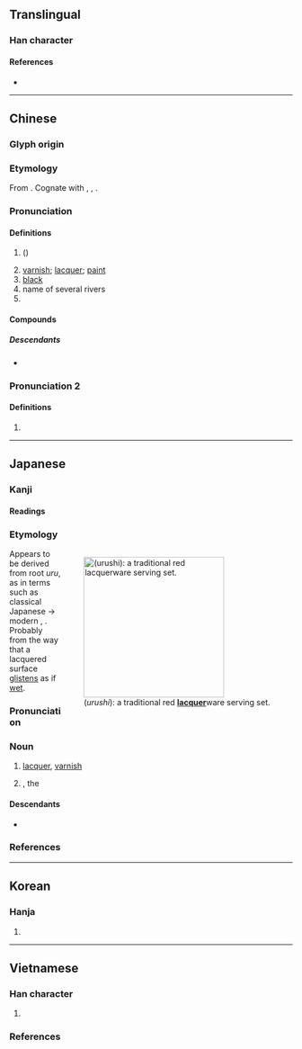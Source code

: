 {{also|柒}}
{{character info/new}}
==Translingual==

===Han character===
{{Han char|rn=85|rad=水|as=11|sn=14|four=34132|canj=EDOE|ids=⿰氵桼}}

====References====
* {{Han ref|kx=0644.280|dkj=18108|dj=1053.050|hdz=31716.090|uh=6F06|ud=28422|bh=BAA3|bd=47779}}

----

==Chinese==
{{zh-forms|alt=溙,桼,㲺-second round simplified}}

===Glyph origin===
{{Han etym}}

===Etymology===
From {{inh|zh|sit-pro|*r-tsəj||medicine; juice; paint}}. Cognate with {{cog|kac|tsì||medicine}}, {{cog|bo|རྩི||juice; fluid; paint}}, {{cog|my|ဆေး||medicine; potion; poison; paint}}.

===Pronunciation===
{{zh-pron
|m=qī
|c=cat1
|h=pfs=chhit
|mn=chhat/qz,xm,zz:chhit
|mn_note=chhat - vernacular; chhit - literary
|mn-t=cag4
|mc=y
|oc=y
|cat=n,pn
}}

====Definitions====
{{zh-hanzi}}

# {{vern|varnish tree}} ({{taxlink|Toxicodendron vernicifluum|species|noshow=1|ver=161006}})
# [[varnish]]; [[lacquer]]; [[paint]]
# [[black]]
# name of several rivers
# {{surname|zh}}

====Compounds====
{{zh-der|漆器|油漆|如膠如漆|大漆|一團漆黑|底漆|噴漆器|如膠投漆|如膠似漆|噴漆|夜光漆|似漆如膠|吞炭漆身|填漆|建漆|亮漆|亮光漆|漆書|火漆|漆皮|歙漆阿膠|楚漆器|油漆匠|朱漆|漆匠|漆身吞炭|眼若點漆|漆桶底脫|漆皮兒|磨漆畫|洋乾漆|漆工|生漆|瓷漆|漆畫|目似點漆|烤漆|漆布|漆黑一團|漆毒疹|漆樹|漆宅|漆黑|漆器雕|水粉漆|水泥漆|柿漆|漆砂硯|陳雷膠漆|調合漆|罩漆|防水漆|黑漆一團|蟲漆|雷陳膠漆|雕漆|膠漆相投|點漆|黑漆皮燈|黑漆板凳|金漆馬桶|鬢髯如漆|膠漆相融|鬢如漆|金漆|雕花漆彩|黑漆漆|透明漆|膠漆|膠漆之情}}

=====Descendants=====
* {{desc|bor=1|iba|chat}}

===Pronunciation 2===
{{zh-pron
|m=qiè
}}

====Definitions====
{{zh-hanzi}}

# {{zh-only|漆漆}}

{{zh-cat|Intermediate}}

----

==Japanese==

===Kanji===
{{ja-kanji|grade=c|rs=水11}}

====Readings====
{{ja-readings
|goon=しち
|kanon=しつ
|kun=うるし-
|nanori=うる
}}

===Etymology===
<div style="float:right;">
{{wikipedia|lang=ja}}
{{wikipedia|Lacquer}}
[[File:Wajimanurie.JPG|thumb|250px|{{lang|ja|漆}} (''urushi''): a traditional red '''[[lacquer]]'''ware serving set.]]
</div>
{{ja-kanjitab|yomi=k|うるし}}
Appears to be derived from {{etyl|ojp|ja|sort=うるし}} root ''uru'', as in terms such as classical Japanese {{m|ja|潤う|tr=urufu}} → modern {{m|ja|潤う|tr=uruou||to be moist}}, {{m|ja|うるうる|tr=uruuru||wetly, moistly|pos=adverb}}. Probably from the way that a lacquered surface [[glisten]]s as if [[wet]].

===Pronunciation===
{{ja-pron|yomi=k|うるし|acc=0|acc_ref=DJR}}

===Noun===
{{ja-noun|うるし}}

# [[lacquer]], [[varnish]]
# {{taxlink|Toxicodendron vernicifluum|species|noshow=1}}, the {{vern|lacquer tree}}

====Descendants====
* {{desc|en|urushiol|der=1}}

===References===
<references/>

----

==Korean==

===Hanja===
{{ko-hanja|hangeul=칠|eumhun=|rv=chil|mr=ch'il|y=chil}}

# {{rfdef|ko|sort=水11}}

----

==Vietnamese==

===Han character===
{{vi-readings|rs=水11
|hanviet=tất-gdhn
}}

# {{rfdef|vi|sort=水11}}

===References===
<references/>